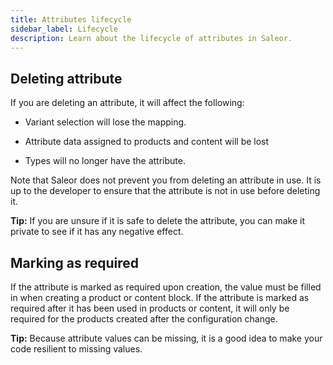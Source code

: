```yaml
---
title: Attributes lifecycle
sidebar_label: Lifecycle
description: Learn about the lifecycle of attributes in Saleor.
---
```


## Deleting attribute

If you are deleting an attribute, it will affect the following:

- Variant selection will lose the mapping.

- Attribute data assigned to products and content will be lost

- Types will no longer have the attribute.

Note that Saleor does not prevent you from deleting an attribute in use. It is up to the developer to ensure that the attribute is not in use before deleting it.

**Tip:** If you are unsure if it is safe to delete the attribute, you can make it private to see if it has any negative effect.

## Marking as required

If the attribute is marked as required upon creation, the value must be filled in when creating a product or content block. If the attribute is marked as required after it has been used in products or content, it will only be required for the products created after the configuration change.

**Tip:** Because attribute values can be missing, it is a good idea to make your code resilient to missing values.
